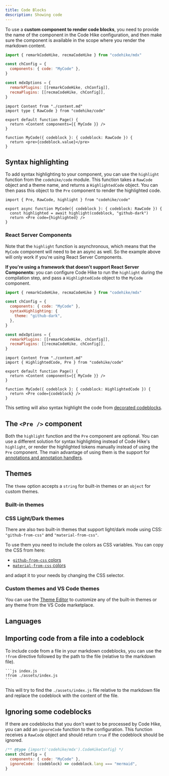 ```yaml
---
title: Code Blocks
description: Showing code
---
```



To use a **custom component to render code blocks**, you need to provide the name of the component in the Code Hike configuration, and then make sure the component is available in the scope where you render the markdown content.

<div className="flex gap-2">

```js your-config.mjs -cw
import { remarkCodeHike, recmaCodeHike } from "codehike/mdx"

const chConfig = {
  components: { code: "MyCode" },
}

const mdxOptions = {
  remarkPlugins: [[remarkCodeHike, chConfig]],
  recmaPlugins: [[recmaCodeHike, chConfig]],
}
```

```tsx page.tsx -cw
import Content from "./content.md"
import type { RawCode } from "codehike/code"

export default function Page() {
  return <Content components={{ MyCode }} />
}

function MyCode({ codeblock }: { codeblock: RawCode }) {
  return <pre>{codeblock.value}</pre>
}
```

</div>

## Syntax highlighting

To add syntax highlighting to your component, you can use the `highlight` function from the `codehike/code` module. This function takes a `RawCode` object and a theme name, and returns a `HighlightedCode` object. You can then pass this object to the `Pre` component to render the highlighted code.

```tsx code.tsx -c
import { Pre, RawCode, highlight } from "codehike/code"

export async function MyCode({ codeblock }: { codeblock: RawCode }) {
  const highlighted = await highlight(codeblock, "github-dark")
  return <Pre code={highlighted} />
}
```

### React Server Components

Note that the `highlight` function is asynchronous, which means that the `MyCode` component will need to be an async as well. So the example above will only work if you're using React Server Components.

**If you're using a framework that doesn't support React Server Components:** you can configure Code Hike to run the `highlight` during the compilation step, and pass a `HighlightedCode` object to the `MyCode` component.

<div className="flex gap-2">

```js your-config.mjs -cw
import { remarkCodeHike, recmaCodeHike } from "codehike/mdx"

const chConfig = {
  components: { code: "MyCode" },
  syntaxHighlighting: {
    theme: "github-dark",
  },
}

const mdxOptions = {
  remarkPlugins: [[remarkCodeHike, chConfig]],
  recmaPlugins: [[recmaCodeHike, chConfig]],
}
```

```tsx page.tsx -cw
import Content from "./content.md"
import { HighlightedCode, Pre } from "codehike/code"

export default function Page() {
  return <Content components={{ MyCode }} />
}

function MyCode({ codeblock }: { codeblock: HighlightedCode }) {
  return <Pre code={codeblock} />
}
```

</div>

This setting will also syntax highlight the code from [decorated codeblocks](/docs/concepts/blocks#images-codeblocks-and-paragraphs).

## The `<Pre />` component

Both the `highlight` function and the `Pre` component are optional. You can use a different solution for syntax highlighting instead of Code Hike's `highlight`, or render the highlighted tokens manually instead of using the `Pre` component. The main advantage of using them is the support for [annotations and annotation handlers](/docs/concepts/annotations).

## Themes

The `theme` option accepts a `string` for built-in themes or an `object` for custom themes.

### Built-in themes

<ThemePicker />

### CSS Light/Dark themes

There are also two built-in themes that support light/dark mode using CSS: `"github-from-css"` and `"material-from-css"`.

To use them you need to include the colors as CSS variables. You can copy the CSS from here:

- [`github-from-css` colors](https://github.com/code-hike/lighter/blob/main/lib/themes/github-from-css.css)
- [`material-from-css` colors](https://github.com/code-hike/lighter/blob/main/lib/themes/material-from-css.css)

and adapt it to your needs by changing the CSS selector.

### Custom themes and VS Code themes

You can use the [Theme Editor](https://themes.codehike.org/editor) to customize any of the built-in themes or any theme from the VS Code marketplace.

## Languages

<LangList />

## Importing code from a file into a codeblock

To include code from a file in your markdown codeblocks, you can use the `!from` directive followed by the path to the file (relative to the markdown file).

````txt
```js index.js
!from ./assets/index.js
```
````

This will try to find the `./assets/index.js` file relative to the markdown file and replace the codeblock with the content of the file.

## Ignoring some codeblocks

If there are codeblocks that you don't want to be processed by Code Hike, you can add an `ignoreCode` function to the configuration. This function receives a `RawCode` object and should return `true` if the codeblock should be ignored.

```js your-config.mjs -c
/** @type {import('codehike/mdx').CodeHikeConfig} */
const chConfig = {
  components: { code: "MyCode" },
  ignoreCode: (codeblock) => codeblock.lang === "mermaid",
}
```
